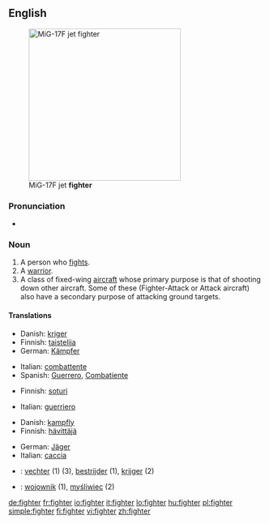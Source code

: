 ==English==
[[Image:MiG-17F Top View.JPG|thumb|right|300px|MiG-17F jet '''fighter''']]

===Pronunciation===
* {{rhymes|aɪtə(r)}}

===Noun===
{{en-noun}}

# A person who [[fight]]s.
# A [[warrior]].
# A class of fixed-wing [[aircraft]] whose primary purpose is that of shooting down other aircraft.  Some of these (Fighter-Attack or Attack aircraft) also have a secondary purpose of attacking ground targets.

====Translations====
{{trans-top|person who fights}}
* Danish: [[kriger]] {{c}}
* Finnish: [[taistelija]]
* German: [[Kämpfer]] {{m}}
{{trans-mid}}
* Italian: [[combattente]] {{m|f}}
* Spanish: [[Guerrero]], [[Combatiente]]
{{trans-bottom}}

{{trans-top|warrior}}
* Finnish: [[soturi]]
{{trans-mid}}
* Italian: [[guerriero]] {{m}}
{{trans-bottom}}

{{trans-top|aircraft}}
* Danish: [[kampfly]] {{n}}
* Finnish: [[hävittäjä]]
{{trans-mid}}
* German: [[Jäger]] {{m}}
* Italian: [[caccia]] {{m}}
{{trans-bottom}}

{{checktrans-top}}
* {{ttbc|Dutch}}: [[vechter]] (1) (3), [[bestrijder]] (1), [[krijger]] (2)
* {{ttbc|Polish}}: [[wojownik]] {{m}} (1), [[myśliwiec]] {{m}} (2)
{{trans-bottom}}

[[de:fighter]]
[[fr:fighter]]
[[io:fighter]]
[[it:fighter]]
[[lo:fighter]]
[[hu:fighter]]
[[pl:fighter]]
[[simple:fighter]]
[[fi:fighter]]
[[vi:fighter]]
[[zh:fighter]]